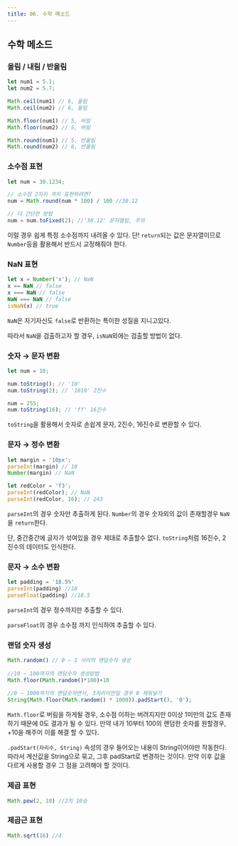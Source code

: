 ```yaml
---
title: 06. 수학 메소드
---
```


## 수학 메소드

### 올림 / 내림 / 반올림

```jsx
let num1 = 5.1;
let num2 = 5.7;

Math.ceil(num1) // 6, 올림
Math.ceil(num2) // 6, 올림

Math.floor(num1) // 5, 버림
Math.floor(num2) // 5, 버림

Math.round(num1) // 5, 반올림
Math.round(num2) // 6, 반올림
```

### 소수점 표현

```jsx
let num = 30.1234;

// 소수점 2자리 까지 표현하려면?
num = Math.round(num * 100) / 100 //30.12

// 더 간단한 방법
num = num.toFixed(2); //'30.12' 문자열임, 주의
```

이럴 경우 쉽게 특정 소수점까지 내려올 수 있다. 단! `return`되는 값은 문자열이므로<br/>`Number`등을 활용해서 반드시 교정해줘야 한다.

### NaN 표현

```jsx
let x = Number('x'); // NaN
x == NaN // false
x === NaN // false
NaN === NaN // false
isNaN(x) // true
```

`NaN`은 자기자신도 `false`로 반환하는 특이한 성질을 지니고있다. 

따라서 `NaN`을 검출하고자 할 경우, `isNaN`외에는 검출할 방법이 없다.

### 숫자 → 문자 변환

```jsx
let num = 10;

num.toString(); // '10'
num.toString(2); // '1010' 2진수

num = 255;
num.toString(16); // 'ff' 16진수
```

`toString`을 활용해서 숫자로 손쉽게 문자, 2진수, 16진수로 변환할 수 있다.

### 문자 → 정수 변환

```jsx
let margin = '10px';
parseInt(margin) // 10
Number(margin) // NaN

let redColor = 'f3';
parseInt(redColor); // NaN
parseInt(redColor, 16); // 243
```

`parseInt`의 경우 숫자만 추출하게 된다. `Number`의 경우 숫자외의 값이 존재할경우 `NaN`을 `return`한다.

단, 중간중간에 글자가 섞여있을 경우 제대로 추출할수 없다. `toString`처럼 16진수, 2진수의 데이터도 인식한다.

### 문자 → 소수 변환

```jsx
let padding = '18.5%'
parseInt(padding) //18
parseFloat(padding) //18.5
```

`parseInt`의 경우 정수까지만 추출할 수 있다.

`parseFloat`의 경우 소수점 까지 인식하여 추출할 수 있다.

### 랜덤 숫자 생성

```jsx
Math.random() // 0 ~ 1 사이의 랜덤숫자 생성
	
//10 ~ 100까지의 랜덤숫자 생성방법
Math.floor(Math.random()*100)+10
	
//0 ~ 1000까지의 랜덤숫자면서, 3자리미만일 경우 0 채워넣기
String(Math.floor(Math.random() * 1000)).padStart(3, '0');
```

`Math.floor`로 버림을 하게될 경우, 소수점 이하는 버려지지만 0이상 1미만의 값도 존재하기 때문에 0도 결과가 될 수 있다. 만약 내가 10부터 100의 랜덤한 숫자를 원할경우, +10을 해주어 이를 해결 할 수 있다.

`.padStart(자리수, String)` 속성의 경우 들어오는 내용이 String이어야만 작동한다. 따라서 계산값을 String으로 묶고, 그후 padStart로 변경하는 것이다. 만약 이후 값을 다르게 사용할 경우 그 점을 고려해야 할 것이다.

### 제곱 표현

```jsx
Math.pow(2, 10) //2의 10승
```

### 제곱근 표현

```jsx
Math.sqrt(16) //4
```